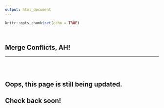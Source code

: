 ```yaml
---
output: html_document
---
```


```r
knitr::opts_chunk$set(echo = TRUE)
```

<br>

## Merge Conflicts, AH!
***

<br>
<br>

## Oops, this page is still being updated. 

## Check back soon!